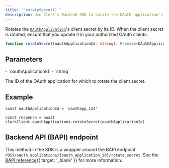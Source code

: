 ```yaml
---
title: '`rotateSecret()`'
description: Use Clerk's Backend SDK to rotate the OAuth application's client secret.
---
```


Rotates the [`OAuthApplication`](/docs/references/backend/types/backend-oauth-application)'s client secret by its ID. When the client secret is rotated, ensure that you update it in your authorized OAuth clients. 

```ts
function rotateSecret(oauthApplicationId: string): Promise<OAuthApplication>
```

## Parameters

<Properties>
  - `oauthApplicationId`
  - `string`

  The ID of the OAuth application for which to rotate the client secret.
</Properties>

## Example

<Include src="_partials/backend/usage" />

```tsx
const oauthApplicationId = 'oauthapp_123'

const response = await clerkClient.oauthApplications.rotateSecret(oauthApplicationId)
```

## Backend API (BAPI) endpoint

This method in the SDK is a wrapper around the BAPI endpoint `POST/oauth_applications/{oauth_application_id}/rotate_secret`. See the [BAPI reference](/docs/reference/backend-api/tag/OAuth-Applications#operation/RotateSecret){{ target: '_blank' }} for more information.
